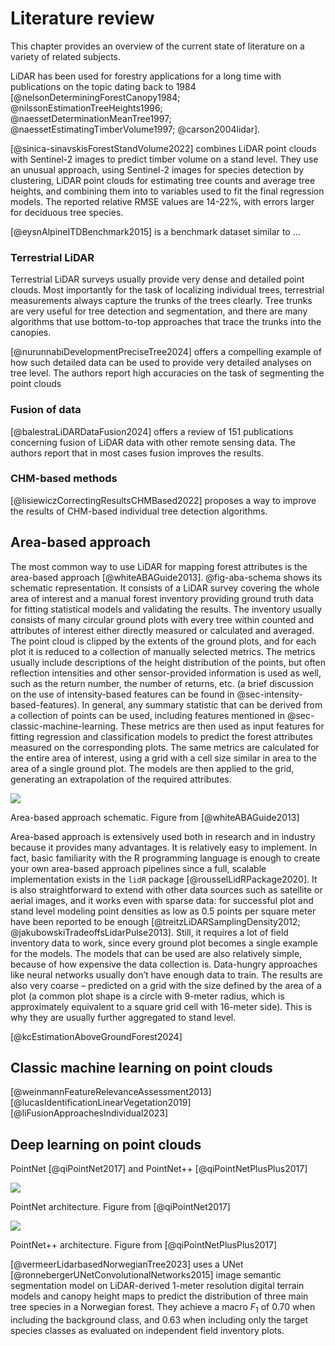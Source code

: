 # Literature review

This chapter provides an overview of the current state of literature on a variety of related subjects.

LiDAR has been used for forestry applications for a long time with publications on the topic dating back to 1984 [@nelsonDeterminingForestCanopy1984; @nilssonEstimationTreeHeights1996; @naessetDeterminationMeanTree1997; @naessetEstimatingTimberVolume1997; @carson2004lidar].

[@sinica-sinavskisForestStandVolume2022] combines LiDAR point clouds with Sentinel-2 images to predict timber volume on a stand level.
They use an unusual approach, using Sentinel-2 images for species detection by clustering, LiDAR point clouds for estimating tree counts and average tree heights, and combining them into to variables used to fit the final regression models.
The reported relative RMSE values are 14-22%, with errors larger for deciduous tree species.

[@eysnAlpineITDBenchmark2015] is a benchmark dataset similar to ...

### Terrestrial LiDAR

Terrestrial LiDAR surveys usually provide very dense and detailed point clouds.
Most importantly for the task of localizing individual trees, terrestrial measurements always capture the trunks of the trees clearly.
Tree trunks are very useful for tree detection and segmentation, and there are many algorithms that use bottom-to-top approaches that trace the trunks into the canopies.

[@nurunnabiDevelopmentPreciseTree2024] offers a compelling example of how such detailed data can be used to provide very detailed analyses on tree level.
The authors report high accuracies on the task of segmenting the point clouds

### Fusion of data
[@balestraLiDARDataFusion2024] offers a review of 151 publications concerning fusion of LiDAR data with other remote sensing data.
The authors report that in most cases fusion improves the results.

### CHM-based methods

[@lisiewiczCorrectingResultsCHMBased2022] proposes a way to improve the results of CHM-based individual tree detection algorithms.

## Area-based approach

The most common way to use LiDAR for mapping forest attributes is the area-based approach [@whiteABAGuide2013].
@fig-aba-schema shows its schematic representation.
It consists of a LiDAR survey covering the whole area of interest and a manual forest inventory providing ground truth data for fitting statistical models and validating the results.
The inventory usually consists of many circular ground plots with every tree within counted and attributes of interest either directly measured or calculated and averaged.
The point cloud is clipped by the extents of the ground plots, and for each plot it is reduced to a collection of manually selected metrics.
The metrics usually include descriptions of the height distribution of the points, but often reflection intensities and other sensor-provided information is used as well, such as the return number, the number of returns, etc. (a brief discussion on the use of intensity-based features can be found in @sec-intensity-based-features).
In general, any summary statistic that can be derived from a collection of points can be used, including features mentioned in @sec-classic-machine-learning.
These metrics are then used as input features for fitting regression and classification models to predict the forest attributes measured on the corresponding plots.
The same metrics are calculated for the entire area of interest, using a grid with a cell size similar in area to the area of a single ground plot.
The models are then applied to the grid, generating an extrapolation of the required attributes.

::: {#fig-aba-schema}
![](../images/aba_schematic.jpg)

Area-based approach schematic. Figure from [@whiteABAGuide2013]
:::

Area-based approach is extensively used both in research and in industry because it provides many advantages.
<!--TODO: Add citations for ABA.-->
It is relatively easy to implement.
In fact, basic familiarity with the R programming language is enough to create your own area-based approach pipelines since a full, scalable implementation exists in the `lidR` package 
[@rousselLidRPackage2020].
It is also straightforward to extend with other data sources such as satellite or aerial images, and it works even with sparse data: for successful plot and stand level modeling point densities as low as 0.5 points per square meter have been reported to be enough [@treitzLiDARSamplingDensity2012; @jakubowskiTradeoffsLidarPulse2013].
Still, it requires a lot of field inventory data to work, since every ground plot becomes a single example for the models.
The models that can be used are also relatively simple, because of how expensive the data collection is.
Data-hungry approaches like neural networks usually don't have enough data to train.
The results are also very coarse – predicted on a grid with the size defined by the area of a plot (a common plot shape is a circle with 9-meter radius, which is approximately equivalent to a square grid cell with 16-meter side).
This is why they are usually further aggregated to stand level.

[@kcEstimationAboveGroundForest2024]

## Classic machine learning on point clouds {#sec-classic-machine-learning}

[@weinmannFeatureRelevanceAssessment2013]
[@lucasIdentificationLinearVegetation2019]
[@liFusionApproachesIndividual2023]

## Deep learning on point clouds {#sec-deep-learning}

PointNet [@qiPointNet2017] and PointNet++ [@qiPointNetPlusPlus2017]

::: {#fig-pointnet-architecture}
![](../images/pointnet_architecture.jpg)

PointNet architecture. Figure from [@qiPointNet2017]
:::

::: {#fig-pointnet2-architecture}
![](../images/pointnet2_architecture.jpg)

PointNet++ architecture. Figure from [@qiPointNetPlusPlus2017]
:::

[@vermeerLidarbasedNorwegianTree2023] uses a UNet [@ronnebergerUNetConvolutionalNetworks2015] image semantic segmentation model on LiDAR-derived 1-meter resolution digital terrain models and canopy height maps to predict the distribution of three main tree species in a Norwegian forest.
They achieve a macro $F_1$ of 0.70 when including the background class, and 0.63 when including only the target species classes as evaluated on independent field inventory plots.
